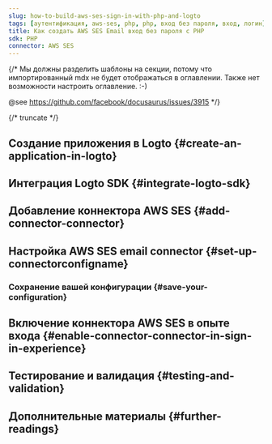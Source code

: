 ```yaml
---
slug: how-to-build-aws-ses-sign-in-with-php-and-logto
tags: [аутентификация, aws-ses, php, php, вход без пароля, вход, логин]
title: Как создать AWS SES Email вход без пароля с PHP
sdk: PHP
connector: AWS SES
---
```


{/*
  Мы должны разделить шаблоны на секции, потому что импортированный mdx не будет отображаться в оглавлении.
  Также нет возможности настроить оглавление. :-)

  @see https://github.com/facebook/docusaurus/issues/3915
*/}



{/* truncate */}

<Intro connector={connector} sdk="PHP" link="https://www.php.net" />

## Создание приложения в Logto \{#create-an-application-in-logto}

<CreateApplication type="Традиционное веб-приложение" framework="Laravel" />

## Интеграция Logto SDK \{#integrate-logto-sdk}

<IntegrateSdk />

## Добавление коннектора AWS SES \{#add-connector-connector}

<AddPasswordlessConnector
  connector={connector}
  connectorType="Email"
  passwordlessSignUpIdentifier="Email address"
/>

## Настройка AWS SES email connector \{#set-up-connectorconfigname}

<ConnectorGuide />

### Сохранение вашей конфигурации \{#save-your-configuration}

<SaveYourConfiguration connector={connector} />

## Включение коннектора AWS SES в опыте входа \{#enable-connector-connector-in-sign-in-experience}

<EnablePasswordlessConnector
  connectorType="Email"
  passwordlessSignUpIdentifier="Email address"
/>

## Тестирование и валидация \{#testing-and-validation}

<TestingAndValidation connector={connector} sdk="PHP" />

## Дополнительные материалы \{#further-readings}

<FurtherReadings />